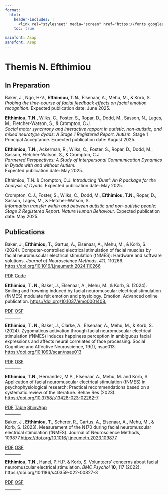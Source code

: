 ```yaml
---
format:
  html:
    header-includes: |
      <link rel="stylesheet" media="screen" href="https://fonts.googleapis.com/css?family=Asap" type="text/css"/>
    toc: true

mainfont: Asap
sansfont: Asap
---
```


# Themis N. Efthimiou

## <i class="fa-solid fa-file-lines"></i> In Preparation

Baker, J., Ngo, H-V., **Efthimiou, T.N.**, Elsenaar, A., Mehu, M., & Korb, S. *Probing the time-course of facial feedback effects on facial emotion recognition.* Expected publication date: June 2025.

**Efthimiou, T.N.**, Wilks, C., Foster, S., Ropar, D., Dodd, M., Sasson, N., Lages, M., Fletcher-Watson, S., & Crompton, C.J.\
*Social motor synchrony and interactive rapport in autistic, non-autistic, and mixed neurotype dyads: A Stage 1 Registered Report. Autism.* Stage 1 Principal Acceptance. Expected publication date: August 2025.

**Efthimiou, T.N.**, Ackerman, R., Wilks, C., Foster, S., Ropar, D., Dodd, M., Sasson, Fletcher-Watson, S., & Crompton, C.J.\
*Partnered Perspectives: A Study of Interpersonal Communication Dynamics in Dyads with and without Autism.*\
Expected publication date: May 2025.

Efthimiou, T.N. & Crompton, C.J. *Introducing 'Duet': An R package for the Analysis of Dyads.* Expected publication date: May 2025.

Crompton, C.J., Foster, S., Wilks, C., Dodd, M., **Efthimiou, T.N.**, Ropar, D., Sasson, Lages, M., & Fletcher-Watson, S.\
*Information transfer within and between autistic and non-autistic people: Stage 2 Registered Report. Nature Human Behaviour.* Expected publication date: May 2025.

## <i class="fa-solid fa-file-lines"></i> Publications

Baker, J., **Efthimiou, T.**, Gartus, A., Elsenaar, A., Mehu, M., & Korb, S. (2024). Computer-controlled electrical stimulation of facial muscles by facial neuromuscular electrical stimulation (fNMES): Hardware and software solutions. *Journal of Neuroscience Methods*, *411*, 110266. <https://doi.org/10.1016/j.jneumeth.2024.110266>

:::: {.content-visible when-format="html"}
::: {.btn-group role="group" aria-label="Open Science Links"}
[PDF](../materials/publications/JNM_2024.pdf "Data File"){.btn-sm .btn .btn-primary role="button" data-toggle="pdf"} [Code](https://github.com/ThemisEfth/fNMES-Technical-Guide){.btn-sm .btn .btn-primary}
:::
::::

**Efthimiou, T . N.**, Baker, J., Elsenaar, A., Mehu, M., & Korb, S. (2024). Smiling and frowning induced by facial neuromuscular electrical stimulation (fNMES) modulate felt emotion and physiology. Emotion. Advanced online publication. <https://doi.org/10.1037/emo0001408.>

:::: {.content-visible when-format="html"}
::: {.btn-group role="group" aria-label="Open Science Links"}
[PDF](../materials/publications/Emotion_2024.pdf "Data File"){.btn-sm .btn .btn-primary role="button" data-toggle="pdf" title="Data File"} [OSF](https://osf.io/d579h/){.btn-sm .btn .btn-primary role="button" data-toggle="osf" title="Data File"}
:::
::::

<hr width="10%">

**Efthimiou, T . N.**, Baker, J., Clarke, A., Elsenaar, A., Mehu, M., & Korb, S. (2024). Zygomaticus activation through facial neuromuscular electrical stimulation (fNMES) induces happiness perception in ambiguous facial expressions and affects neural correlates of face processing. Social Cognitive and Affective Neuroscience, 19(1), nsae013. <https://doi.org/10.1093/scan/nsae013>

:::: {.content-visible when-format="html"}
::: {.btn-group role="group" aria-label="Open Science Links"}
[PDF](../materials/publications/SCAN_2024.pdf "Data File"){.btn-sm .btn .btn-primary role="button" data-toggle="pdf" title="Data File"} [OSF](https://osf.io/46y9s/){.btn-sm .btn .btn-primary role="button" data-toggle="osf" title="Data File"}
:::
::::

<hr width="10%">

**Efthimiou, T.N.**, Hernandez, M.P., Elsenaar, A., Mehu, M. and Korb, S. Application of facial neuromuscular electrical stimulation (fNMES) in psychophysiological research: Practical recommendations based on a systematic review of the literature. Behav Res (2023). <https://doi.org/10.3758/s13428-023-02262-7>

:::: {.content-visible when-format="html"}
::: {.btn-group role="group" aria-label="Open Science Links"}
[PDF](../materials/publications/BRM_2023.pdf "Data File"){.btn-sm .btn .btn-primary role="button" data-toggle="pdf"} [Table](https://fnmesreviewtablegit-j6b1jp6hzgq.streamlit.app/){.btn-sm .btn .btn-primary role="button" data-toggle="data" title="data"} [ShinyApp](https://mphssx.shinyapps.io/nmes_parameter/){.btn-sm .btn .btn-primary role="button" data-toggle="data" title="data"}
:::
::::

<hr width="10%">

Baker, J., **Efthimiou, T.**, Scherer, R., Gartus, A., Elsenaar, A., Mehu, M., & Korb, S. (2023). Measurement of the N170 during facial neuromuscular electrical stimulation (fNMES). Journal of Neuroscience Methods, 109877.<https://doi.org/10.1016/j.jneumeth.2023.109877>

:::: {.content-visible when-format="html"}
::: {.btn-group role="group" aria-label="Open Science Links"}
[PDF](../materials/publications/JNM_2023.pdf "Data File"){.btn-sm .btn .btn-primary role="button" data-toggle="pdf"} [OSF](https://osf.io/t4wa5/ "Data File"){.btn-sm .btn .btn-primary role="button" data-toggle="osf"}
:::
::::

<hr width="10%">

**Efthimiou, T.N.**, Hanel, P.H.P. & Korb, S. Volunteers’ concerns about facial neuromuscular electrical stimulation. *BMC Psychol* **10**, 117 (2022). https://doi.org/10.1186/s40359-022-00827-3

:::: {.content-visible when-format="html"}
::: {.btn-group role="group" aria-label="Open Science Links"}
[PDF](../materials/publications/BMC_2022.pdf "Data File"){.btn-sm .btn .btn-primary role="button" data-toggle="pdf"} [OSF](https://osf.io/uf2ed/ "Data File"){.btn-sm .btn .btn-primary role="button" data-toggle="osf"}
:::
::::

<hr width="10%">